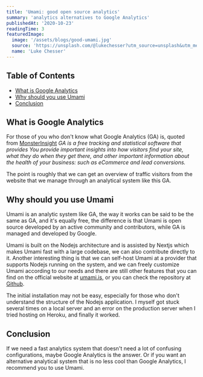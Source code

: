 ```yaml
---
title: 'Umami: good open source analytics'
summary: 'analytics alternatives to Google Analytics'
publishedAt: '2020-10-23'
readingTime: 3
featuredImage:
  image: '/assets/blogs/good-umami.jpg'
  source: 'https://unsplash.com/@lukechesser?utm_source=unsplash&utm_medium=referral&utm_content=creditCopyText'
  name: 'Luke Chesser'
---
```


## Table of Contents

- [What is Google Analytics](#what-is-google-analytics)
- [Why should you use Umami](#why-should-you-use-umami)
- [Conclusion](#conclusion)

## What is Google Analytics

For those of you who don't know what Google Analytics (GA) is, quoted from [MonsterInsight](https://www.monsterinsights.com/docs/what-is-google-analytics/) _GA is a free tracking and statistical software that provides You provide important insights into how visitors find your site, what they do when they get there, and other important information about the health of your business: such as eCommerce and lead conversions._

The point is roughly that we can get an overview of traffic visitors from the website that we manage through an analytical system like this GA.

## Why should you use Umami

Umami is an analytic system like GA, the way it works can be said to be the same as GA, and it's equally free, the difference is that Umami is open source developed by an active community and contributors, while GA is managed and developed by Google.

Umami is built on the Nodejs architecture and is assisted by Nextjs which makes Umami fast with a large codebase, we can also contribute directly to it. Another interesting thing is that we can self-host Umami at a provider that supports Nodejs running on the system, and we can freely customize Umami according to our needs and there are still other features that you can find on the official website at [umami.is](https://umami.is/?ref=kawari.space), or you can check the repository at [Github](https://github.com/mikecao/umami?ref=kawari.space).

The initial installation may not be easy, especially for those who don't understand the structure of the Nodejs application. I myself got stuck several times on a local server and an error on the production server when I tried hosting on Heroku, and finally it worked.

## Conclusion

If we need a fast analytics system that doesn't need a lot of confusing configurations, maybe Google Analytics is the answer. Or if you want an alternative analytical system that is no less cool than Google Analytics, I recommend you to use Umami.

